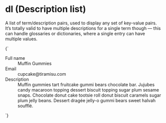 
<Meta title="Atoms/dl" />

# dl (Description list)

A list of term/description pairs, used to display any set of key-value pairs. It’s totally valid to have multiple descriptions for a single term though — this can handle glossaries or dictionaries, where a single entry can have multiple values.

<Canvas isColumn>
  <Story name="dl">
    {`
      <dl class="o-dl">
        <div class="o-dl__item u-grid@m u-grid--3-col u-padding-m--y u-padding-m@m">
          <dt class="u-font--medium u-h6 u-fg--gray-50 u-margin-xs--bottom@s">Full name</dt>
          <dd class="u-grid__col-span-2">Muffin Gummies</dd>
        </div>
        <div class="o-dl__item u-grid@m u-grid--3-col u-padding-m--y u-padding-m@m">
          <dt class="u-font--medium u-h6 u-fg--gray-50 u-margin-xs--bottom@s">Email</dt>
          <dd class="u-grid__col-span-2">cupcake@tiramisu.com</dd>
        </div>
        <div class="o-dl__item u-grid@m u-grid--3-col u-padding-m--y u-padding-m@m">
          <dt class="u-font--medium u-h6 u-fg--gray-50 u-margin-xs--bottom@s">Description</dt>
          <dd class="u-grid__col-span-2">Muffin gummies tart fruitcake gummi bears chocolate bar. Jujubes candy macaroon topping dessert biscuit topping sugar plum sesame snaps. Chocolate donut cake tootsie roll donut biscuit caramels sugar plum jelly beans. Dessert dragée jelly-o gummi bears sweet halvah soufflé.</dd>
        </div>
      </dl>
    `}
  </Story>
</Canvas>
